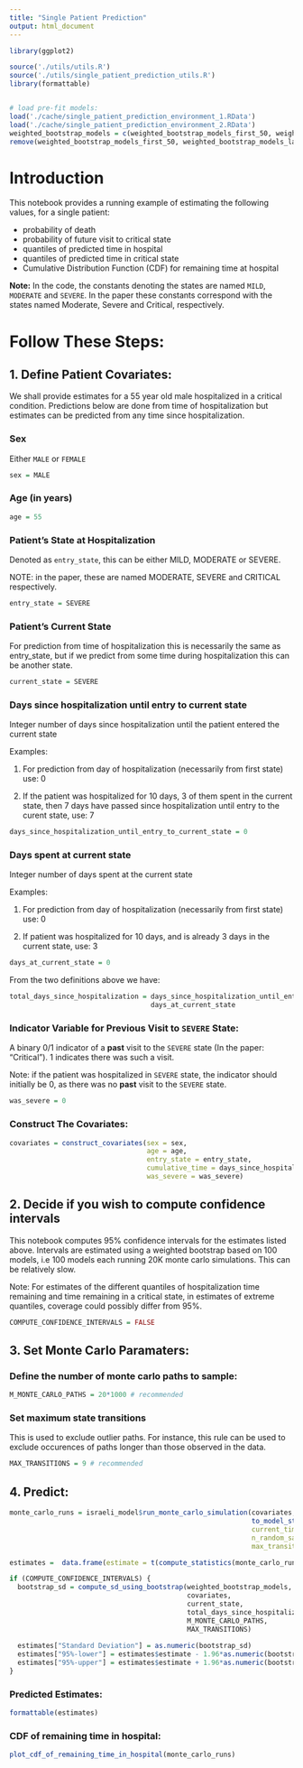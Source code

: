 ```yaml
---
title: "Single Patient Prediction"
output: html_document
---
```



```r
library(ggplot2)

source('./utils/utils.R')
source('./utils/single_patient_prediction_utils.R')
library(formattable)


# load pre-fit models:
load('./cache/single_patient_prediction_environment_1.RData')
load('./cache/single_patient_prediction_environment_2.RData')
weighted_bootstrap_models = c(weighted_bootstrap_models_first_50, weighted_bootstrap_models_last_50)
remove(weighted_bootstrap_models_first_50, weighted_bootstrap_models_last_50)
```


# Introduction

This notebook provides a running example of estimating the following values, for a single patient: 

  * probability of death
  * probability of future visit to critical state
  * quantiles of predicted time in hospital
  * quantiles of predicted time in critical state
  * Cumulative Distribution Function (CDF) for remaining time at hospital

**Note:** In the code, the constants denoting the states are named `MILD`, `MODERATE` and `SEVERE`. In the paper these constants correspond with the states named Moderate, Severe and Critical, respectively.

# Follow These Steps:

## 1. Define Patient Covariates:

We shall provide estimates for a 55 year old male hospitalized in a critical condition. Predictions below are done from time of hospitalization but estimates can be predicted from any time since hospitalization.


### Sex

Either `MALE` or `FEMALE`

```r
sex = MALE
```

### Age (in years)

```r
age = 55
```


### Patient's State at Hospitalization

Denoted as `entry_state`, this can be either MILD, MODERATE or SEVERE.

NOTE: in the paper, these are named MODERATE, SEVERE and CRITICAL respectively.

```r
entry_state = SEVERE
```


### Patient's Current State

For prediction from time of hospitalization this is necessarily the same as entry_state, but if we predict from some time during hospitalization this can be another state.

```r
current_state = SEVERE
```


### Days since hospitalization until entry to current state

Integer number of days since hospitalization until the patient entered the current state

Examples:

 1. For prediction from day of hospitalization (necessarily from first state) use: 0
 
 2. If the patient was hospitalized for 10 days, 3 of them spent in the current state, then 7 days have passed since hospitalization until entry to the curent state, use: 7

```r
days_since_hospitalization_until_entry_to_current_state = 0
```

### Days spent at current state

Integer number of days spent at the current state

Examples:

  1. For prediction from day of hospitalization (necessarily from first state) use: 0
  
  2. If patient was hospitalized for 10 days, and is already 3 days in the current state, use: 3

```r
days_at_current_state = 0
```

From the two definitions above we have:

```r
total_days_since_hospitalization = days_since_hospitalization_until_entry_to_current_state + 
                                   days_at_current_state
```


### Indicator Variable for Previous Visit to `SEVERE` State:

A binary 0/1 indicator of a **past** visit to the `SEVERE` state (In the paper: "Critical"). 1 indicates there was such a visit. 

Note: if the patient was hospitalized in `SEVERE` state, the indicator should initially be 0, as there was no **past** visit to the `SEVERE` state.

```r
was_severe = 0
```



### Construct The Covariates:

```r
covariates = construct_covariates(sex = sex,
                                  age = age,
                                  entry_state = entry_state,
                                  cumulative_time = days_since_hospitalization_until_entry_to_current_state,
                                  was_severe = was_severe)
```



## 2. Decide if you wish to compute confidence intervals 

This notebook computes 95% confidence intervals for the estimates listed above. Intervals are estimated using a weighted bootstrap based on 100 models, i.e 100 models each running 20K monte carlo simulations. This can be relatively slow.

Note: For estimates of the different quantiles of hospitalization time remaining and time remaining in a critical state, in estimates of extreme quantiles, coverage could possibly differ from 95%.

```r
COMPUTE_CONFIDENCE_INTERVALS = FALSE
```


## 3. Set Monte Carlo Paramaters:


### Define the number of monte carlo paths to sample:

```r
M_MONTE_CARLO_PATHS = 20*1000 # recommended
```


### Set maximum state transitions

This is used to exclude outlier paths. For instance, this rule can be used to exclude occurences of paths longer than those observed in the data.

```r
MAX_TRANSITIONS = 9 # recommended
```


## 4. Predict:

```r
monte_carlo_runs = israeli_model$run_monte_carlo_simulation(covariates, 
                                                            to_model_state(current_state), # model uses a merged moderate/mild state
                                                            current_time = total_days_since_hospitalization,
                                                            n_random_samples = M_MONTE_CARLO_PATHS,
                                                            max_transitions = MAX_TRANSITIONS)

estimates =  data.frame(estimate = t(compute_statistics(monte_carlo_runs)))

if (COMPUTE_CONFIDENCE_INTERVALS) {
  bootstrap_sd = compute_sd_using_bootstrap(weighted_bootstrap_models,
                                            covariates, 
                                            current_state,
                                            total_days_since_hospitalization, 
                                            M_MONTE_CARLO_PATHS, 
                                            MAX_TRANSITIONS)
  
  estimates["Standard Deviation"] = as.numeric(bootstrap_sd)
  estimates["95%-lower"] = estimates$estimate - 1.96*as.numeric(bootstrap_sd)
  estimates["95%-upper"] = estimates$estimate + 1.96*as.numeric(bootstrap_sd)
}
```

### Predicted Estimates:

```r
formattable(estimates)
```

### CDF of remaining time in hospital:

```r
plot_cdf_of_remaining_time_in_hospital(monte_carlo_runs)
```

